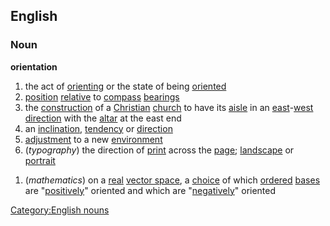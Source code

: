 ==English==
===Noun===
'''orientation'''
#the act of [[orienting]] or the state of being [[oriented]]
#[[position]] [[relative]] to [[compass]] [[bearing]]s
#the [[construction]] of a [[Christian]] [[church]] to have its [[aisle]] in an [[east]]-[[west]] [[direction]] with the [[altar]] at the east end
#an [[inclination]], [[tendency]] or [[direction]]
#[[adjustment]] to a new [[environment]]
#(''typography'') the direction of [[print]] across the [[page]]; [[landscape]] or [[portrait]]
{{wikipedia}}
#(''mathematics'') on a [[real]] [[vector space]], a [[choice]] of which [[order]]ed [[base]]s are "[[positively]]" oriented and which are "[[negatively]]" oriented
[[Category:English nouns]]